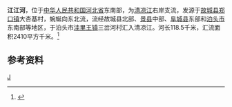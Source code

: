 '''江江河'''，位于[[中华人民共和国|中华人民共和国]][[河北省|河北省]]东南部，为[[清凉江|清凉江]]右岸支流，发源于[[故城县|故城县]][[郑口镇|郑口镇]]大杏基村，蜿蜒向东北流，流经故城县北部、[[景县|景县]]中部、[[阜城县|阜城县]]东部和[[泊头市|泊头市]]东南部等地区，于泊头市[[洼里王镇|洼里王镇]]三岔河村汇入清凉江。河长118.5千米，汇流面积2410平方千米。<ref name="中国河湖大典">{{cite book zh |author=《[[中国河湖大典|中国河湖大典]]》编纂委员会 |title=《中国河湖大典·海河卷》 |format=M |edition=1 |location=北京 |publisher=中国水利水电出版社 |date=2013年1月 |pages=208页 |id= ISBN 978-7-5170-0563-6}}</ref>
==参考资料==
{{reflist}}
[[Category:河北河流|J]]